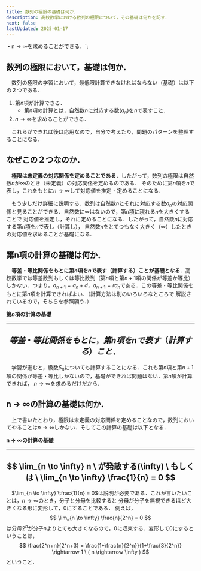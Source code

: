 ```yaml
---
title: 数列の極限の基礎は何か．
description: 高校数学における数列の極限について，その基礎は何かを記す．
next: false
lastUpdated: 2025-01-17
---
```

・n → ∞を求めることができる．`;



<CloudinaryImage txt={imageTxt} wid='900'></CloudinaryImage>

## 数列の極限において，基礎は何か．
　数列の極限の学習において，最低限計算できなければならない（基礎）は以下の２つである．

1. 第$n$項が計算できる．
    - 第$n$項の計算とは，自然数$n$に対応する数($a_n$)を$n$で表すこと．  
1. $n \rightarrow \infty$を求めることができる．

　これらができれば後は応用なので，自分で考えたり，問題のパターンを整理することになる．

## なぜこの２つなのか．
　**極限は未定義の対応関係を定めることである**．したがって，数列の極限は自然数$n$が$\infty$のとき（未定義）の対応関係を定めるのである．
そのために第$n$項を$n$で表し，これをもとに$n \rightarrow \infty$して対応値を推定・定めることになる．

<ImageWithCaption
    src={image_01}
    alt="自然数と数列の対応関係"
    width="304"
    height="188"
    figcaption="自然数と数列の対応関係"
/>

　もう少しだけ詳細に説明する．数列は自然数$n$とそれに対応する数$a_n$の対応関係と見ることができる．自然数に$\infty$はないので，第$n$項に現れる$n$を大きくすることで
対応値を推定し，それに定めることになる．したがって，自然数$n$に対応する第$n$項を$n$で表し（計算し），
自然数$n$をとてつもなく大きく（$\infty$）したときの対応値を求めることが基礎になる.

## 第n項の計算の基礎は何か．
　**等差・等比関係をもとに第$n$項を$n$で表す（計算する）ことが基礎となる**．高校数学では等差数列もしくは等比数列（第$n$項と第$n+1$項の関係が等差か等比）
しかない．つまり，$a_{n+1} = a_n + d，a_{n+1} = ra_{n}$である．この等差・等比関係をもとに第$n$項を計算できればよい．（計算方法は別のいろいろなところで
解説されているので，そちらを参照願う．）

**第$n$項の計算の基礎**

---
$$
等差・等比関係をもとに，第n項をnで表す（計算する）こと．
$$
---

　学習が進むと，級数$S_n$についても計算することになる．これも第$n$項と第$n+1$項の関係が等差・等比しかないので，基礎ができれば問題はない．第$n$項が計算できれば，
$n \rightarrow \infty$を求めるだけだから．

## n → ∞の計算の基礎は何か．
　上で書いたとおり，極限は未定義の対応関係を定めることなので，数列においてやることは$n \rightarrow \infty$しかない．そしてこの計算の基礎は以下となる．

**n → ∞の計算の基礎**

---
$$
\lim_{n \to \infty} n \ が発散する(\infty) \ もしくは \ 
\lim_{n \to \infty} \frac{1}{n} = 0
$$
---

　$\lim_{n \to \infty} \tfrac{1}{n} = 0$は説明が必要である．これが言いたいことは，$n \rightarrow \infty$のとき，分子と分母を比較すると
分母が分子を無視できるほど大きくなる形に変形して，$0$にすることである． 例えば，
$$
\lim_{n \to \infty} \frac{n}{2^n} = 0
$$
は分母$2^n$が分子$n$よりとても大きくなるので，$0$に収束する．変形して$0$にするということは，
$$
\frac{2^n+n}{2^n+3} = \frac{1+\frac{n}{2^n}}{1+\frac{3}{2^n}} \rightarrow 1 \ ( n \rightarrow \infty )
$$
ということ．